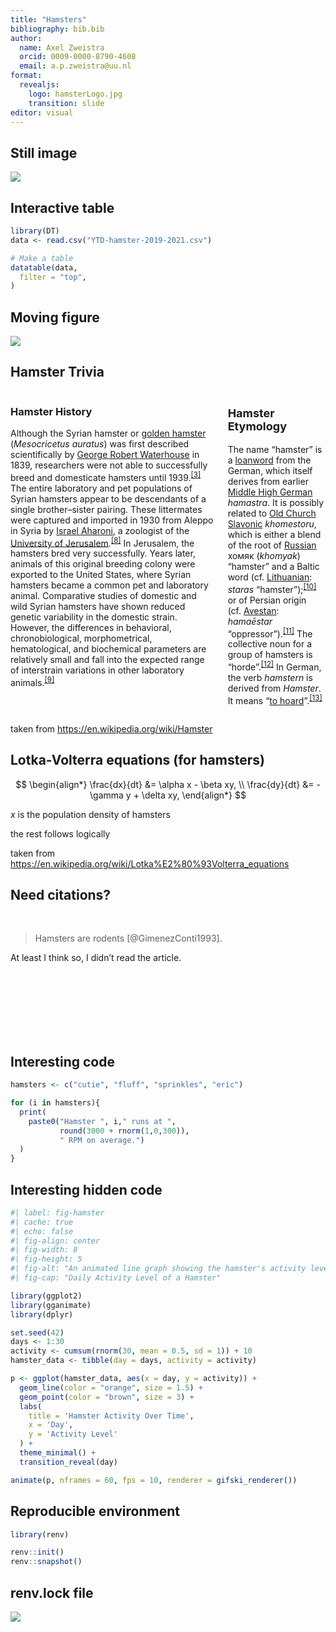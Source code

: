 ---
title: "Hamsters"
bibliography: bib.bib
author:
  name: Axel Zweistra
  orcid: 0009-0000-8790-4608
  email: a.p.zweistra@uu.nl
format: 
  revealjs:
    logo: hamsterLogo.jpg
    transition: slide
editor: visual
---

## Still image

![](dumbHamster.jpg){fig-align="center"}

## Interactive table

```{r}
library(DT)
data <- read.csv("YTD-hamster-2019-2021.csv")

# Make a table
datatable(data,
  filter = "top",
)
```

## Moving figure

![](hamster.gif){fig-align="center"}

## Hamster Trivia

::: columns
::: {.column width="40%" style="font-size: 14px;"}
### Hamster History

Although the Syrian hamster or [golden hamster](https://en.wikipedia.org/wiki/Golden_hamster "Golden hamster") (*Mesocricetus auratus*) was first described scientifically by [George Robert Waterhouse](https://en.wikipedia.org/wiki/George_Robert_Waterhouse "George Robert Waterhouse") in 1839, researchers were not able to successfully breed and domesticate hamsters until 1939.^[\[3\]](https://en.wikipedia.org/wiki/Hamster#cite_note-Barrie-3)^ The entire laboratory and pet populations of Syrian hamsters appear to be descendants of a single brother–sister pairing. These littermates were captured and imported in 1930 from Aleppo in Syria by [Israel Aharoni](https://en.wikipedia.org/wiki/Israel_Aharoni "Israel Aharoni"), a zoologist of the [University of Jerusalem](https://en.wikipedia.org/wiki/Hebrew_University_of_Jerusalem "Hebrew University of Jerusalem").^[\[8\]](https://en.wikipedia.org/wiki/Hamster#cite_note-Fritz-8)^ In Jerusalem, the hamsters bred very successfully. Years later, animals of this original breeding colony were exported to the United States, where Syrian hamsters became a common pet and laboratory animal. Comparative studies of domestic and wild Syrian hamsters have shown reduced genetic variability in the domestic strain. However, the differences in behavioral, chronobiological, morphometrical, hematological, and biochemical parameters are relatively small and fall into the expected range of interstrain variations in other laboratory animals.^[\[9\]](https://en.wikipedia.org/wiki/Hamster#cite_note-Kuhnen,_(2001)-9)^
:::

::: {.column width="60%" style="font-size: 14px;"}
### Hamster Etymology {style="font-size: 18px;"}

The name "hamster" is a [loanword](https://en.wikipedia.org/wiki/Loanword "Loanword") from the German, which itself derives from earlier [Middle High German](https://en.wikipedia.org/wiki/Middle_High_German "Middle High German") *hamastra*. It is possibly related to [Old Church Slavonic](https://en.wikipedia.org/wiki/Old_Church_Slavonic "Old Church Slavonic") *khomestoru*, which is either a blend of the root of [Russian](https://en.wikipedia.org/wiki/Russian_language "Russian language") хомяк (*khomyak*) "hamster" and a Baltic word (cf. [Lithuanian](https://en.wikipedia.org/wiki/Lithuanian_language "Lithuanian language"): *staras* "hamster");^[\[10\]](https://en.wikipedia.org/wiki/Hamster#cite_note-10)^ or of Persian origin (cf. [Avestan](https://en.wikipedia.org/wiki/Avestan "Avestan"): *hamaēstar* "oppressor").^[\[11\]](https://en.wikipedia.org/wiki/Hamster#cite_note-11)^ The collective noun for a group of hamsters is "horde".^[\[12\]](https://en.wikipedia.org/wiki/Hamster#cite_note-12)^ In German, the verb *hamstern* is derived from *Hamster*. It means "[to hoard](https://en.wikipedia.org/wiki/Hoarding "Hoarding")".^[\[13\]](https://en.wikipedia.org/wiki/Hamster#cite_note-13)^
:::
:::

::: aside
taken from <https://en.wikipedia.org/wiki/Hamster>
:::

## Lotka-Volterra equations (for hamsters)

$$
\begin{align*}
\frac{dx}{dt} &= \alpha x - \beta xy, \\
\frac{dy}{dt} &= -\gamma y + \delta xy,
\end{align*}
$$

$x$ is the population density of hamsters

the rest follows logically

::: aside
taken from <https://en.wikipedia.org/wiki/Lotka%E2%80%93Volterra_equations>
:::

## Need citations?

<br/>

> Hamsters are rodents [@GimenezConti1993].

At least I think so, I didn't read the article.

<br/> <br/> <br/> <br/> <br/> <br/>

::: {#refs}
:::

## Interesting code

```{r,echo=TRUE,eval=FALSE}
hamsters <- c("cutie", "fluff", "sprinkles", "eric")

for (i in hamsters){
  print(
    paste0("Hamster ", i," runs at ", 
           round(3000 + rnorm(1,0,300)),
           " RPM on average.")
  )
}
```

## Interesting hidden code

```{r}
#| label: fig-hamster
#| cache: true
#| echo: false
#| fig-align: center
#| fig-width: 8
#| fig-height: 5
#| fig-alt: "An animated line graph showing the hamster's activity level over time."
#| fig-cap: "Daily Activity Level of a Hamster"

library(ggplot2)
library(gganimate)
library(dplyr)

set.seed(42)
days <- 1:30
activity <- cumsum(rnorm(30, mean = 0.5, sd = 1)) + 10
hamster_data <- tibble(day = days, activity = activity)

p <- ggplot(hamster_data, aes(x = day, y = activity)) +
  geom_line(color = "orange", size = 1.5) +
  geom_point(color = "brown", size = 3) +
  labs(
    title = 'Hamster Activity Over Time',
    x = 'Day',
    y = 'Activity Level'
  ) +
  theme_minimal() +
  transition_reveal(day)

animate(p, nframes = 60, fps = 10, renderer = gifski_renderer()) 
```

## Reproducible environment

```{r, echo = TRUE}
library(renv)

renv::init()
renv::snapshot()
```

## renv.lock file

![](images/clipboard-3233743122.png)
